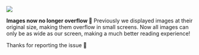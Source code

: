 
![](https://res.cloudinary.com/dltbv060k/image/upload/v1752140014/image_8_zzjxpp.png)

**Images now no longer overflow 🌆** 
Previously we displayed images at their original size, making them overflow in small screens. Now all images can only be as wide as our screen, making a much better reading experience!

Thanks <ReleaseUser name="nhi"/> for reporting the issue 🙇